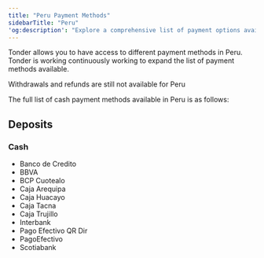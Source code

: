 ```yaml
---
title: "Peru Payment Methods"
sidebarTitle: "Peru"
'og:description': "Explore a comprehensive list of payment options available in Peru with Tonder, categorized by payment type."
---
```


Tonder allows you to have access to different payment methods in Peru. Tonder is working continuously working to expand the list of payment methods available. 


<Note>Withdrawals and refunds are still not available for Peru</Note>


The full list of cash payment methods available in Peru is as follows:

## Deposits
### Cash

- Banco de Credito
- BBVA
- BCP Cuotealo
- Caja Arequipa
- Caja Huacayo
- Caja Tacna
- Caja Trujillo
- Interbank
- Pago Efectivo QR Dir
- PagoEfectivo
- Scotiabank



